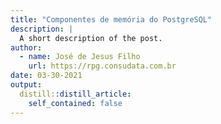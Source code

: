 ```yaml
---
title: "Componentes de memória do PostgreSQL"
description: |
  A short description of the post.
author:
  - name: José de Jesus Filho
    url: https://rpg.consudata.com.br
date: 03-30-2021
output:
  distill::distill_article:
    self_contained: false
---
```

